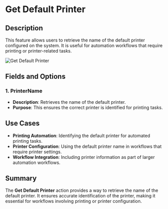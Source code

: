 # Get Default Printer  

## Description

This feature allows users to retrieve the name of the default printer configured on the system. It is useful for automation workflows that require printing or printer-related tasks.  

![Get Default Printer](../../../assets/workstation/get-default-printer.png)  

## Fields and Options  

### 1. **PrinterName** 

- **Description**: Retrieves the name of the default printer.  
- **Purpose**: This ensures the correct printer is identified for printing tasks.  

## Use Cases  

- **Printing Automation**: Identifying the default printer for automated printing tasks.  
- **Printer Configuration**: Using the default printer name in workflows that require printer settings.  
- **Workflow Integration**: Including printer information as part of larger automation workflows.  

## Summary

The **Get Default Printer** action provides a way to retrieve the name of the default printer. It ensures accurate identification of the printer, making it essential for workflows involving printing or printer configuration.